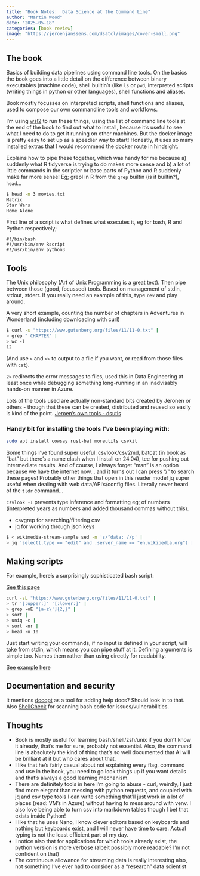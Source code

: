 ```yaml
---
title: "Book Notes:  Data Science at the Command Line"
author: "Martin Wood"
date: "2025-05-18"
categories: [book review]
image: "https://jeroenjanssens.com/dsatcl/images/cover-small.png"
---
```


## The book

Basics of building data pipelines using command line tools.
On the basics the book goes into a little detail on the difference between binary executables
(machine code), shell builtin's (like `ls` or `pwd`, interpreted scripts (writing things in python or other languages), shell functions
and aliases.  

Book mostly focusses on interpreted scripts, shell functions and aliases, used to compose our own commandline tools and workflows.

I'm using [wsl2](https://learn.microsoft.com/en-us/windows/wsl/install) to run these things, using the list of command line tools at the
end of the book to find out what to install, because it's useful to see what I need to do to get it running on other machines.
But the docker image is pretty easy to set up as a speedier way to start!  Honestly, it uses so many installed extras that I would recommend
the docker route in hindsight.

Explains how to pipe these together, which was handy for me because a) suddenly what R tidyverse is trying to do makes more sense and b)
a lot of little commands in the scriptier or base parts of Python and R suddenly make far more sense!  Eg; grepl in R from the `grep`
builtin (is it builtin?), `head`...

```bash
$ head -n 3 movies.txt
Matrix
Star Wars
Home Alone
```

First line of a script is what defines what executes it, eg for bash, R and Python respectively;

```
#!/bin/bash
#!/usr/bin/env Rscript
#!/usr/bin/env python3
```

## Tools

The Unix philosophy (Art of Unix Programming is a great text). Then pipe between those (good, focussed) tools.
Based on management of stdin, stdout, stderr.
If you really need an example of this, type `rev` and play around.

A very short  example, counting the number of chapters in Adventures in Wonderland (including downloading with curl)
```bash
$ curl -s "https://www.gutenberg.org/files/11/11-0.txt" |
> grep " CHAPTER" |
> wc -l
12
```

(And use `>` and `>>` to output to a file if you want, or read from those files with `cat`).

`2>` redirects the error messages to files, used this in Data Engineering at least once while debugging something long-running in an
inadvisably hands-on manner in Azure.

Lots of the tools used are actually non-standard bits created by Jeronen or others - though that these can be created, distributed
and reused so easily is kind of the point. [Jeroen's own tools - dsutls](https://github.com/jeroenjanssens/dsutils)

### Handy bit for installing the tools I've been playing with:

```bash
sudo apt install cowsay rust-bat moreutils csvkit
```

Some things I've found super useful:  csvlook/csv2md, batcat (in book as "bat" but there's a name clash when I install on 24.04),
tee for pushing out intermediate results.  And of course, I always forget "man" is an option because we have the internet now...
and it turns out I can press "/" to search these pages!  Probably other things that open in this reader mode!
jq super useful when dealing with web data/API's/config files.  Literally never heard of the `tldr` command...

`csvlook -I` prevents type inference and formatting eg; of numbers (interpreted years as numbers and added thousand commas without this).

- csvgrep for searching/filtering csv
- jq for working through json keys

```bash
$ < wikimedia-stream-sample sed -n 's/^data: //p' |
> jq 'select(.type == "edit" and .server_name == "en.wikipedia.org") | .title'
```


## Making scripts

For example, here's a surprisingly sophisticated bash script:

[See this page](https://jeroenjanssens.com/dsatcl/chapter-4-creating-command-line-tools)

```bash
curl -sL "https://www.gutenberg.org/files/11/11-0.txt" |
> tr '[:upper:]' '[:lower:]' |
> grep -oE "[a-z\']{2,}" |
> sort |
> uniq -c |
> sort -nr |
> head -n 10
```

Just start writing your commands, if no input is defined in your script, will take from stdin, which means you can pipe stuff at it.
Defining arguments is simple too.  Names them rather than using directly for readability.

[See example here](https://jeroenjanssens.com/dsatcl/chapter-4-creating-command-line-tools#step-5-add-arguments)

## Documentation and security

It mentions [docopt](http://docopt.org/) as a tool for adding help docs?  Should look in to that.
Also [ShellCheck](https://www.shellcheck.net/) for scanning bash code for issues/vulnerabilities.


## Thoughts
- Book is mostly useful for learning bash/shell/zsh/unix if you don't know it already, that's me for sure, probably not essential.  Also, the command line is absolutely the kind of thing that's so well documented that AI will be brilliant at it but who cares about that.
- I like that he's fairly casual about not explaining every flag, command and use in the book, you need to go look things up if you want details and that's always a good learning mechanism.
- There are definitely tools in here I'm going to abuse - curl, weirdly, I just find more elegant than messing with python requests, and coupled with jq and csv type tools I can write something that'll just work in a lot of places (read: VM's in Azure) without having to mess around with venv.  I also love being able to turn csv into markdown tables though I bet that exists inside Python!
- I like that he uses Nano, I know clever editors based on keyboards and nothing but keyboards exist, and I will never have time to care.  Actual typing is not the least efficient part of my day.
- I notice also that for applications for which tools already exist, the python version is more verbose (albeit possibly more readable?  I'm not confident on that)
- The continuous allowance for streaming data is really interesting also, not something I've ever had to consider as a "research" data scientist
